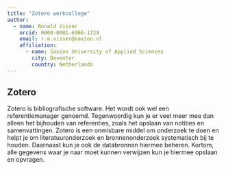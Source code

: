```yaml
---
title: "Zotero werkcollege"
author:
  - name: Ronald Visser
    orcid: 0000-0001-6966-1729
    email: r.m.visser@saxion.nl
    affiliation: 
      - name: Saxion University of Applied Sciences
        city: Deventer
        country: Netherlands
---
```


## Zotero

Zotero is bibliografische software. Het wordt ook wel een referentiemanager genoemd. Tegenwoordig kun je er veel meer mee dan alleen het bijhouden van referenties, zoals het opslaan van notities en samenvattingen. Zotero is een onmisbare middel om onderzoek te doen en helpt je om literatuuronderzoek en bronnenonderzoek systematisch bij te houden. Daarnaast kun je ook de databronnen hiermee beheren. Kortom, alle gegevens waar je naar moet kunnen verwijzen kun je hiermee opslaan en opvragen.
